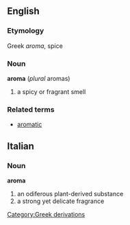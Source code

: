 ==English==
===Etymology===
Greek ''aroma'', spice
===Noun===
'''aroma'''
(''plural'' aromas)
# a spicy or fragrant smell
===Related terms===
* [[aromatic]]

==Italian==
===Noun===
'''aroma'''
#an odiferous plant-derived substance
#a strong yet delicate fragrance
[[Category:Greek derivations]]